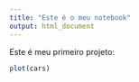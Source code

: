 ```yaml
---
title: "Este é o meu notebook"
output: html_document
---
```


Este é meu primeiro projeto:

```r
plot(cars)
```


